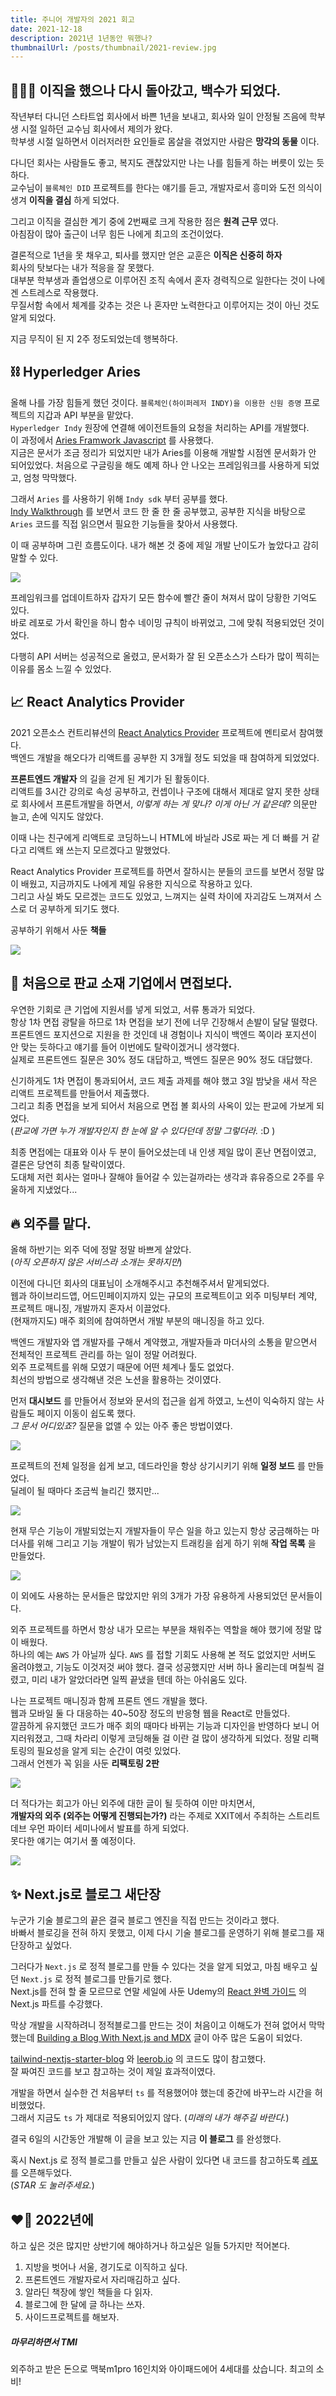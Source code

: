 ```yaml
---
title: 주니어 개발자의 2021 회고
date: 2021-12-18
description: 2021년 1년동안 뭐했나?
thumbnailUrl: /posts/thumbnail/2021-review.jpg
---
```


## 🤵🏻‍♀️ 이직을 했으나 다시 돌아갔고, 백수가 되었다.

작년부터 다니던 스타트업 회사에서 바쁜 1년을 보내고, 회사와 일이 안정될 즈음에 학부생 시절 일하던 교수님 회사에서 제의가 왔다.  
학부생 시절 일하면서 이러저러한 요인들로 몸살을 겪었지만 사람은 __망각의 동물__ 이다.  

다니던 회사는 사람들도 좋고, 복지도 괜찮았지만 나는 나를 힘들게 하는 버릇이 있는 듯하다.  
교수님이 `블록체인 DID` 프로젝트를 한다는 얘기를 듣고, 개발자로서 흥미와 도전 의식이 생겨 __이직을 결심__ 하게 되었다.

그리고 이직을 결심한 계기 중에 2번째로 크게 작용한 점은 __원격 근무__ 였다.  
아침잠이 많아 출근이 너무 힘든 나에게 최고의 조건이었다.

결론적으로 1년을 못 채우고, 퇴사를 했지만 얻은 교훈은 __이직은 신중히 하자__  
회사의 탓보다는 내가 적응을 잘 못했다.  
대부분 학부생과 졸업생으로 이루어진 조직 속에서 혼자 경력직으로 일한다는 것이 나에겐 스트레스로 작용했다.  
무질서함 속에서 체계를 갖추는 것은 나 혼자만 노력한다고 이루어지는 것이 아닌 것도 알게 되었다.

지금 무직이 된 지 2주 정도되었는데 행복하다.


## ⛓ Hyperledger Aries

올해 나를 가장 힘들게 했던 것이다. `블록체인(하이퍼레저 INDY)을 이용한 신원 증명` 프로젝트의 지갑과 API 부분을 맡았다.  
`Hyperledger Indy` 원장에 연결해 에이전트들의 요청을 처리하는 API를 개발했다.  
이 과정에서 [Aries Framwork Javascript](https://github.com/hyperledger/aries-framework-javascript) 를 사용했다.  
지금은 문서가 조금 정리가 되었지만 내가 Aries를 이용해 개발할 시점엔 문서화가 안 되어있었다.
처음으로 구글링을 해도 예제 하나 안 나오는 프레임워크를 사용하게 되었고, 엄청 막막했다.  

그래서 `Aries` 를 사용하기 위해 `Indy sdk` 부터 공부를 했다.  
[Indy Walkthrough](https://github.com/hyperledger/indy-sdk/blob/master/docs/getting-started/indy-walkthrough.md)
를 보면서 코드 한 줄 한 줄 공부했고, 공부한 지식을 바탕으로 `Aries` 코드를 직접 읽으면서 필요한 기능들을 찾아서 사용했다.

이 때 공부하며 그린 흐름도이다. 내가 해본 것 중에 제일 개발 난이도가 높았다고 감히 말할 수 있다.

![](/posts/2021-review/indy.jpeg)

프레임워크를 업데이트하자 갑자기 모든 함수에 빨간 줄이 쳐져서 많이 당황한 기억도 있다.  
바로 레포로 가서 확인을 하니 함수 네이밍 규칙이 바뀌었고, 그에 맞춰 적용되었던 것이었다.

다행히 API 서버는 성공적으로 올렸고, 문서화가 잘 된 오픈소스가 스타가 많이 찍히는 이유를 몸소 느낄 수 있었다.


## 📈 React Analytics Provider

2021 오픈소스 컨트리뷰션의 [React Analytics Provider](https://github.com/EveryAnalytics) 프로젝트에 멘티로서 참여했다.  
백엔드 개발을 해오다가 리액트를 공부한 지 3개월 정도 되었을 때 참여하게 되었었다.  

__프론트엔드 개발자__ 의 길을 걷게 된 계기가 된 활동이다.  
리액트를 3시간 강의로 속성 공부하고, 컨셉이나 구조에 대해서 제대로 알지 못한 상태로 회사에서 프론트개발을 하면서,
*이렇게 하는 게 맞나? 이게 아닌 거 같은데?* 의문만 늘고, 손에 익지도 않았다.

이때 나는 친구에게 리액트로 코딩하느니 HTML에 바닐라 JS로 짜는 게 더 빠를 거 같다고 리액트 왜 쓰는지 모르겠다고 말했었다.

React Analytics Provider 프로젝트를 하면서 잘하시는 분들의 코드를 보면서 정말 많이 배웠고, 지금까지도 나에게 제일 유용한 지식으로 작용하고 있다.  
그리고 사실 봐도 모르겠는 코드도 있었고, 느껴지는 실력 차이에 자괴감도 느껴져서 스스로 더 공부하게 되기도 했다.

공부하기 위해서 사둔 __책들__

![](/posts/2021-review/reactbooks.png)


## 🥲 처음으로 판교 소재 기업에서 면접보다.

우연한 기회로 큰 기업에 지원서를 넣게 되었고, 서류 통과가 되었다.  
항상 1차 면접 광탈을 하므로 1차 면접을 보기 전에 너무 긴장해서 손발이 달달 떨렸다.  
프론트엔드 포지션으로 지원을 한 것인데 내 경험이나 지식이 백엔드 쪽이라 포지션이 안 맞는 듯하다고 얘기를 들어 이번에도 탈락이겠거니 생각했다.  
실제로 프론트엔드 질문은 30% 정도 대답하고, 백엔드 질문은 90% 정도 대답했다.

신기하게도 1차 면접이 통과되어서, 코드 제출 과제를 해야 했고 3일 밤낮을 새서 작은 리액트 프로젝트를 만들어서 제출했다.  
그리고 최종 면접을 보게 되어서 처음으로 면접 볼 회사의 사옥이 있는 판교에 가보게 되었다.  
(*판교에 가면 누가 개발자인지 한 눈에 알 수 있다던데 정말 그렇더라.* :D )

최종 면접에는 대표와 이사 두 분이 들어오셨는데 내 인생 제일 많이 혼난 면접이였고, 결론은 당연히 최종 탈락이였다.  
도대체 저런 회사는 얼마나 잘해야 들어갈 수 있는걸까라는 생각과 휴유증으로 2주를 우울하게 지냈었다...


## 🔥 외주를 맡다.

올해 하반기는 외주 덕에 정말 정말 바쁘게 살았다.  
(*아직 오픈하지 않은 서비스라 소개는 못하지만*)

이전에 다니던 회사의 대표님이 소개해주시고 추천해주셔서 맡게되었다.  
웹과 하이브리드앱, 어드민페이지까지 있는 규모의 프로젝트이고 외주 미팅부터 계약, 프로젝트 매니징, 개발까지 혼자서 이끌었다.  
(현재까지도) 매주 회의에 참여하면서 개발 부분의 매니징을 하고 있다.

백엔드 개발자와 앱 개발자를 구해서 계약했고, 개발자들과 마더사의 소통을 맡으면서 전체적인 프로젝트 관리를 하는 일이 정말 어려웠다.  
외주 프로젝트를 위해 모였기 때문에 어떤 체계나 툴도 없었다.  
최선의 방법으로 생각해낸 것은 노션을 활용하는 것이였다.

먼저 __대시보드__ 를 만들어서 정보와 문서의 접근을 쉽게 하였고, 노션이 익숙하지 않는 사람들도 페이지 이동이 쉽도록 했다.  
*그 문서 어디있죠?* 질문을 없앨 수 있는 아주 좋은 방법이였다.

![](/posts/2021-review/notion2.png)

프로젝트의 전체 일정을 쉽게 보고, 데드라인을 항상 상기시키기 위해 __일정 보드__ 를 만들었다.  
딜레이 될 때마다 조금씩 늘리긴 했지만...

![](/posts/2021-review/notion1.png)

현재 무슨 기능이 개발되었는지 개발자들이 무슨 일을 하고 있는지 항상 궁금해하는 마더사를 위해
그리고 기능 개발이 뭐가 남았는지 트래킹을 쉽게 하기 위해 __작업 목록__ 을 만들었다.

![](/posts/2021-review/notion3.png)

이 외에도 사용하는 문서들은 많았지만 위의 3개가 가장 유용하게 사용되었던 문서들이다.

외주 프로젝트를 하면서 항상 내가 모르는 부분을 채워주는 역할을 해야 했기에 정말 많이 배웠다.  
하나의 예는 `AWS` 가 아닐까 싶다. `AWS` 를 접할 기회도 사용해 본 적도 없었지만 서버도 올려야했고, 기능도 이것저것 써야 했다.
결국 성공했지만 서버 하나 올리는데 며칠씩 걸렸고, 미리 내가 알았더라면 일찍 끝냈을 텐데 하는 아쉬움도 있다.

나는 프로젝트 매니징과 함께 프론트 엔드 개발을 했다.  
웹과 모바일 둘 다 대응하는 40~50장 정도의 반응형 웹을 React로 만들었다.  
깔끔하게 유지했던 코드가 매주 회의 때마다 바뀌는 기능과 디자인을 반영하다 보니 어지러워졌고,
그때 차라리 이렇게 코딩해둘 걸 이란 걸 많이 생각하게 되었다. 정말 리팩토링의 필요성을 알게 되는 순간이 여럿 있었다.  
그래서 언젠가 꼭 읽을 사둔 __리팩토링 2판__

![](/posts/2021-review/rbook.png)

더 적다가는 회고가 아닌 외주에 대한 글이 될 듯하여 이만 마치면서,  
__개발자의 외주 (외주는 어떻게 진행되는가?)__ 라는 주제로 XXIT에서 주최하는 스트리트 데브 우먼 파이터 세미나에서 발표를 하게 되었다.  
못다한 얘기는 여기서 풀 예정이다.

![](/posts/2021-review/sdf.jpeg)


## ✨ Next.js로 블로그 새단장

누군가 기술 블로그의 끝은 결국 블로그 엔진을 직접 만드는 것이라고 했다.  
바빠서 블로깅을 전혀 하지 못했고, 이제 다시 기술 블로그를 운영하기 위해 블로그를 재단장하고 싶었다.

그러다가 `Next.js` 로 정적 블로그를 만들 수 있다는 것을 알게 되었고, 마침 배우고 싶던 `Next.js` 로 정적 블로그를 만들기로 했다.  
Next.js를 전혀 할 줄 모르므로
연말 세일에 사둔 Udemy의 [React 완벽 가이드](https://miryang.dev/note/nextjs/note-react-complete-guide) 의 Next.js 파트를 수강했다. 

막상 개발을 시작하려니 정적블로그를 만드는 것이 처음이고 이해도가 전혀 없어서 막막했는데 
[Building a Blog With Next.js and MDX](https://blog.jetbrains.com/webstorm/2021/10/building-a-blog-with-next-js-and-mdx/)
글이 아주 많은 도움이 되었다.

[tailwind-nextjs-starter-blog](https://github.com/timlrx/tailwind-nextjs-starter-blog) 와
[leerob.io](https://github.com/leerob/leerob.io) 의 코드도 많이 참고했다.  
잘 짜여진 코드를 보고 참고하는 것이 제일 효과적이였다.

개발을 하면서 실수한 건 처음부터 `ts` 를 적용했어야 했는데 중간에 바꾸느라 시간을 허비했었다.  
그래서 지금도 `ts` 가 제대로 적용되어있지 않다. (*미래의 내가 해주길 바란다.*)

결국 6일의 시간동안 개발해 이 글을 보고 있는 지금 __이 블로그__ 를 완성했다.

혹시 Next.js 로 정적 블로그를 만들고 싶은 사람이 있다면 내 코드를 참고하도록 [레포](https://github.com/MiryangJung/miryang.dev) 를 오픈해두었다.  
(*STAR 도 눌러주세요.*)


## ❤️‍🔥 2022년에

하고 싶은 것은 많지만 상반기에 해야하거나 하고싶은 일들 5가지만 적어본다.

1. 지방을 벗어나 서울, 경기도로 이직하고 싶다.
2. 프론트엔드 개발자로서 자리매김하고 싶다.
3. 알라딘 책장에 쌓인 책들을 다 읽자.
4. 블로그에 한 달에 글 하나는 쓰자.
5. 사이드프로젝트를 해보자.


##### 마무리하면서 TMI
외주하고 받은 돈으로 맥북m1pro 16인치와 아이패드에어 4세대를 샀습니다. 최고의 소비!
